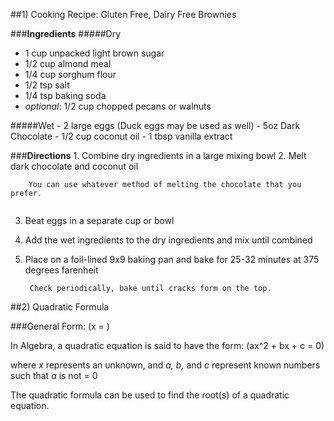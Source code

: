 ##1) Cooking Recipe: Gluten Free, Dairy Free Brownies

###**Ingredients**
#####Dry

- 1 cup unpacked light brown sugar
- 1/2 cup almond meal
- 1/4 cup sorghum flour
- 1/2 tsp salt
- 1/4 tsp baking soda
- *optional*: 1/2 cup chopped pecans or walnuts

#####Wet
- 2 large eggs (Duck eggs may be used as well)
- 5oz Dark Chocolate 
- 1/2 cup coconut oil
- 1 tbsp vanilla extract

###**Directions**
1. Combine dry ingredients in a large mixing bowl
2. Melt dark chocolate and coconut oil

        You can use whatever method of melting the chocolate that you prefer. 
        
3. Beat eggs in a separate cup or bowl
4. Add the wet ingredients to the dry ingredients and mix until combined
5. Place on a foil-lined 9x9 baking pan and bake for 25-32 minutes at 375 degrees farenheit

        Check periodically, bake until cracks form on the top.

##2) Quadratic Formula

###General Form: \(x = \frac{-b \pm \sqrt{b^2 - 4ac}}{2a}\)

  In Algebra, a quadratic equation is said to have the form:
  \(ax^2 + bx + c = 0\)
  
  where *x* represents an unknown, and *a, b,* and *c* represent known numbers such that *a* is not = 0
  
  The quadratic formula can be used to find the root(s) of a quadratic equation.
  

  

